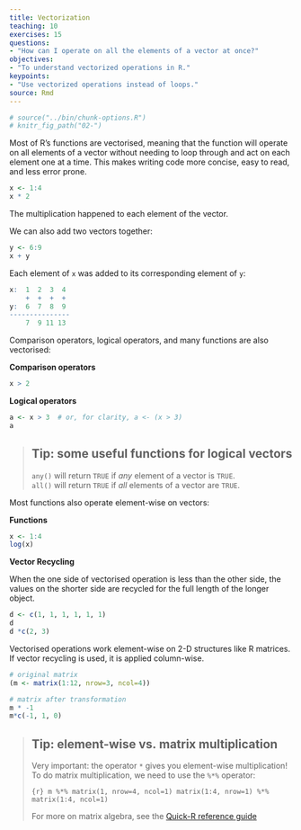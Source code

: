 ```yaml
---
title: Vectorization
teaching: 10
exercises: 15
questions:
- "How can I operate on all the elements of a vector at once?"
objectives:
- "To understand vectorized operations in R."
keypoints:
- "Use vectorized operations instead of loops."
source: Rmd
---
```


```r
# source("../bin/chunk-options.R")
# knitr_fig_path("02-")
```

Most of R's functions are vectorised, meaning that the function will operate on all elements of a vector without needing to loop through and act on each element one at a time. This makes writing code more concise, easy to read, and less error prone.

```r
x <- 1:4
x * 2
```

The multiplication happened to each element of the vector.

We can also add two vectors together:

```r
y <- 6:9
x + y
```

Each element of `x` was added to its corresponding element of `y`:

```r
x:  1  2  3  4
    +  +  +  +
y:  6  7  8  9
---------------
    7  9 11 13
```

Comparison operators, logical operators, and many functions are also
vectorised:

**Comparison operators**

```r
x > 2
```

**Logical operators**
```r
a <- x > 3  # or, for clarity, a <- (x > 3)
a
```

> ## Tip: some useful functions for logical vectors
>
> `any()` will return `TRUE` if *any* element of a vector is `TRUE`.  
> `all()` will return `TRUE` if *all* elements of a vector are `TRUE`.

Most functions also operate element-wise on vectors:

**Functions**
```r
x <- 1:4
log(x)
```

**Vector Recycling**

When the one side of vectorised operation is less than the other side, the values on the shorter side are recycled for the full length of the longer object. 
```r
d <- c(1, 1, 1, 1, 1, 1)
d
d *c(2, 3)
```

Vectorised operations work element-wise on 2-D structures like R matrices. If vector recycling is used, it is applied column-wise.

```r
# original matrix
(m <- matrix(1:12, nrow=3, ncol=4))

# matrix after transformation
m * -1
m*c(-1, 1, 0)
```

> ## Tip: element-wise vs. matrix multiplication
>
> Very important: the operator `*` gives you element-wise multiplication!
> To do matrix multiplication, we need to use the `%*%` operator:
>
> ```{r}
> m %*% matrix(1, nrow=4, ncol=1)
> matrix(1:4, nrow=1) %*% matrix(1:4, ncol=1)
> ```
>
> For more on matrix algebra, see the [Quick-R reference
> guide](http://www.statmethods.net/advstats/matrix.html)

